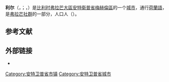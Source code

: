 {{noteTA|G1=比利时地名}}
{{Infobox Belgium municipality
|name             = 利尔
|native_name      = <small>{{native name|nl|Lier}}<br>{{native name|fr|Lierre}}</small>
|type             = {{BEL}}[[比利时城市列表|城市]]
|picture          = 10361 Stadhuis van Lier.jpg
|picture-legend   = 市政厅与钟楼
|map              = Lier Antwerp Belgium Map.svg
|map-legend       = 利尔在[[安特衛普省|安特衛普省]]的位置
|arms             = Wapen van Lier.svg
|flag             = Flag of Lier.svg
|region           = {{BE-REG-FLE}}
|community        = {{BE-NL}}
|province         = {{BE-PROV-AN}}
|arrondissement   = [[梅赫倫區|梅赫倫區]]
|nis              = 12021
|pyramid-date=
|0-19=
|20-64=
|65=
|foreigners=
|foreigners-date  =
|mayor            = Frank Boogaerts (N-VA)
|majority         = [[新弗拉芒人聯盟|N-VA]], [[开放弗拉芒自由民主党|Open VLD]]
|postal-codes     = 2500
|telephone-area   = 03, 015
|web              = [http://www.lier.be/ www.lier.be]
|coordinates      = {{wikidataCoord||dim:8km|display=it}}
}}
'''利尔'''（{{lang-nl|Lier}}，{{IPA-nl|liːr|-|Nl-Lier.ogg}}；{{lang-fr|Lierre}}，{{IPA-fr|ljɛʁ|-|LL-Q150 (fra)-WikiLucas00-lierre.wav}}）是[[比利时|比利时]][[弗拉芒大區|弗拉芒大區]][[安特衛普省|安特衛普省]][[梅赫倫區|梅赫倫區]]的一个[[比利时城市列表|城市]]，通行[[荷蘭語|荷蘭語]]，是[[弗拉芒社群|弗拉芒社群]]的一部分，人口{{wikidata|property|normal+|P1082}}人（{{wikidata|qualifier|P1082|P585}}）。

== 参考文献 ==
{{Reflist}}

==外部链接==
* {{Commons category-inline|Lier, Belgium}}

{{安特卫普省市镇}}
{{Authority control}}
{{DEFAULTSORT:Lier}}
[[Category:安特卫普省市镇|Category:安特卫普省市镇]]
[[Category:安特卫普省城市|Category:安特卫普省城市]]
{{Antwerp-geo-stub}}